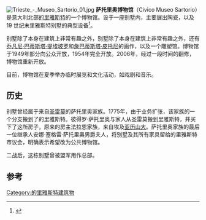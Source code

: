 [[File:Trieste_-_Museo_Sartorio_01.jpg|thumb]]
'''萨托里奥博物馆'''（Civico Museo Sartorio）是意大利北部[[的里雅斯特|的里雅斯特]]的一个博物馆。设于一座别墅内，主要展出陶瓷，以及 19 世纪末里雅斯特别墅的典型设备<ref>{{Cite web |url=http://www.retecivica.trieste.it/triestecultura/new/musei/museo_sartorio/default.asp |title=Official website |accessdate=2020-08-26 |archive-date=2012-01-18 |archive-url=https://web.archive.org/web/20120118202443/http://www.retecivica.trieste.it/triestecultura/new/musei/museo_sartorio/default.asp |dead-url=no }}</ref>。

别墅除了本身在建筑上非常有趣之外，别墅除了本身在建筑上非常有趣之外，还有[[乔凡尼·巴蒂斯塔·提埃坡罗|乔凡尼·巴蒂斯塔·提埃坡罗]]和[[詹巴蒂斯塔·皮托尼|詹巴蒂斯塔·皮托尼]]的画作，以及一个雕塑馆。博物馆于1949年部分向公众开放，1954年完全开放。2006年，经过一段时间的翻修，博物馆重新开放。

目前，博物馆在夏季举办临时展览和文化活动，如戏剧和音乐。

==历史 ==
别墅曾经属于来自[[圣雷莫|圣雷莫]]的萨托里奥家族。1775年，由于业务扩张，该家族的一个分支搬到了的里雅斯特。彼得罗·萨托里奥与家人从圣雷莫搬到里雅斯特，并买下了这所房子，原来的房主法拉恩家族，来自埃及[[亚历山大|亚历山大]]。萨托里奥家族的最后一位继承人安娜·塞格雷·萨托里奥男爵夫人，将别墅及其所有家具留给的里雅斯特市议会，明确表示希望改为公共博物馆。

二战后，这栋别墅曾被盟军用作总部。

==参考==
{{reflist}}
{{coord|45|38|46|N|13|45|48|E|region:IT-TS_type:landmark_source:kolossus-dewiki|display=title}}
[[Category:的里雅斯特建筑物|Category:的里雅斯特建筑物]]